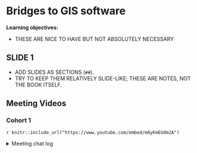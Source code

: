 # Bridges to GIS software

**Learning objectives:**

- THESE ARE NICE TO HAVE BUT NOT ABSOLUTELY NECESSARY

## SLIDE 1

- ADD SLIDES AS SECTIONS (`##`).
- TRY TO KEEP THEM RELATIVELY SLIDE-LIKE; THESE ARE NOTES, NOT THE BOOK ITSELF.

## Meeting Videos

### Cohort 1

`r knitr::include_url("https://www.youtube.com/embed/m6yKmEUdm2A")`

<details>
<summary> Meeting chat log </summary>
```
00:19:47	Derek Sollberger (he/his):	I myself hadn't seen GRASS before
00:58:28	Derek Sollberger (he/his):	haha, how did CRAN ever approve a huge help file?
```
</details>
